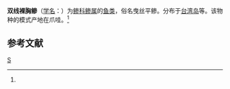 {{Speciesbox 
| taxon = Caranx dinema
| authority = (Bleeker, 1851)<ref name='id7286'>{{cite web| url =http://www.bioinfo.cn/db05/BjdwSpecies.php?action=view&id=7286| title =双线裸胸鲹| work =《中国动物物种编目数据库》| publisher =中国科学院微生物研究所| author =中国科学院动物研究所| accessdate =2009-04-16| deadurl =yes| archiveurl =https://web.archive.org/web/20160305091419/http://www.bioinfo.cn/db05/BjdwSpecies.php?action=view&id=7286| archivedate =2016-03-05}}</ref>
}}

'''双线裸胸鲹'''（[[学名|学名]]：{{lang|la|''Caranx dinema''}}）为[[鲹科|鲹科]][[鲹属|鲹属]]的[[鱼类|鱼类]]，俗名曳丝平鲹。分布于[[台湾岛|台湾岛]]等。该物种的模式产地在爪哇。<ref name='id7286'/>

== 参考文献 ==
{{reflist}}

{{Taxonbar|from=Q10912455}}

[[Category:鲹属|S]]